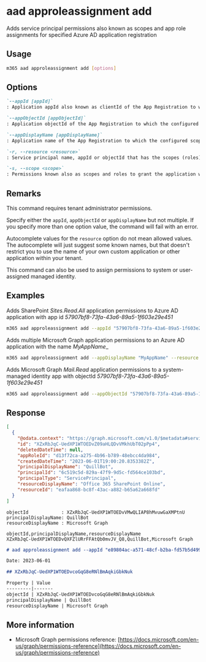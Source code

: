 
# aad approleassignment add

Adds service principal permissions also known as scopes and app role assignments for specified Azure AD application registration

## Usage

```sh
m365 aad approleassignment add [options]
```

## Options

```md definition-list
`--appId [appId]`
: Application appId also known as clientId of the App Registration to which the configured scopes (app roles) should be applied

`--appObjectId [appObjectId]`
: Application objectId of the App Registration to which the configured scopes (app roles) should be applied

`--appDisplayName [appDisplayName]`
: Application name of the App Registration to which the configured scopes (app roles) should be applied

`-r, --resource <resource>`
: Service principal name, appId or objectId that has the scopes (roles) e.g. `SharePoint`.

`-s, --scope <scope>`
: Permissions known also as scopes and roles to grant the application with. If multiple permissions have to be granted, they have to be comma-separated e.g. `Sites.Read.All`, `Sites.ReadWrite.all`
```

<Global />

## Remarks

This command requires tenant administrator permissions.

Specify either the `appId`, `appObjectId` or `appDisplayName` but not multiple. If you specify more than one option value, the command will fail with an error.

Autocomplete values for the `resource` option do not mean allowed values. The autocomplete will just suggest some known names, but that doesn't restrict you to use the name of your own custom application or other application within your tenant.

This command can also be used to assign permissions to system or user-assigned managed identity.

## Examples

Adds SharePoint _Sites.Read.All_ application permissions to Azure AD application with app id _57907bf8-73fa-43a6-89a5-1f603e29e451_

```sh
m365 aad approleassignment add --appId "57907bf8-73fa-43a6-89a5-1f603e29e451" --resource "SharePoint" --scope "Sites.Read.All"
```

Adds multiple Microsoft Graph application permissions to an Azure AD application with the name _MyAppName__

```sh
m365 aad approleassignment add --appDisplayName "MyAppName" --resource "Microsoft Graph" --scope "Mail.Read,Mail.Send"
```

Adds Microsoft Graph _Mail.Read_ application permissions to a system-managed identity app with objectId _57907bf8-73fa-43a6-89a5-1f603e29e451_

```sh
m365 aad approleassignment add --appObjectId "57907bf8-73fa-43a6-89a5-1f603e29e451" --resource "Microsoft Graph" --scope "Mail.Read"
```

## Response

<Tabs>
  <TabItem value="JSON">

  ```json
  [
    {
      "@odata.context": "https://graph.microsoft.com/v1.0/$metadata#servicePrincipals('6c519c5d-829a-47f9-9d5c-fd564ce103bd')/appRoleAssignments/$entity",
      "id": "XZxRbJqC-UedXP1WTOEDvZ09aHLQDvVMkhUbT02pPp4",
      "deletedDateTime": null,
      "appRoleId": "d13f72ca-a275-4b96-b789-48ebcc4da984",
      "createdDateTime": "2023-06-01T19:00:20.8353382Z",
      "principalDisplayName": "QuillBot",
      "principalId": "6c519c5d-829a-47f9-9d5c-fd564ce103bd",
      "principalType": "ServicePrincipal",
      "resourceDisplayName": "Office 365 SharePoint Online",
      "resourceId": "eafaa868-bc8f-43ac-a882-b65a62a668fd"
    }
  ]
  ```

  </TabItem>
  <TabItem value="Text">

  ```text
  objectId            : XZxRbJqC-UedXP1WTOEDvVMwQLIAP8hMvuwGaXMPtnU
  principalDisplayName: QuillBot
  resourceDisplayName : Microsoft Graph
  ```

  </TabItem>
  <TabItem value="CSV">

  ```csv
  objectId,principalDisplayName,resourceDisplayName
  XZxRbJqC-UedXP1WTOEDvQXFZlURrFFAtQb0mvJV_Q8,QuillBot,Microsoft Graph
  ```

  </TabItem>
  <TabItem value="Markdown">

  ```md
  # aad approleassignment add --appId "e89804ac-a571-48cf-b2ba-fd57b5d49993" --resource "Microsoft Graph" --scope "Mail.Read"

  Date: 2023-06-01

  ## XZxRbJqC-UedXP1WTOEDvcoGqG8eRNlBmAqkiGbkNuk

  Property | Value
  ---------|-------
  objectId | XZxRbJqC-UedXP1WTOEDvcoGqG8eRNlBmAqkiGbkNuk
  principalDisplayName | QuillBot
  resourceDisplayName | Microsoft Graph
  ```

  </TabItem>
</Tabs>

## More information

- Microsoft Graph permissions reference: [https://docs.microsoft.com/en-us/graph/permissions-reference](https://docs.microsoft.com/en-us/graph/permissions-reference)
